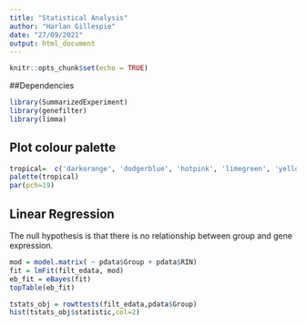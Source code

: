 ```yaml
---
title: "Statistical Analysis"
author: "Harlan Gillespie"
date: "27/09/2021"
output: html_document
---
```


```r
knitr::opts_chunk$set(echo = TRUE)
```

##Dependencies

```r
library(SummarizedExperiment)
library(genefilter)
library(limma)

```


## Plot colour palette

```r
tropical=  c('darkorange', 'dodgerblue', 'hotpink', 'limegreen', 'yellow')
palette(tropical)
par(pch=19)
```



## Linear Regression

The null hypothesis is that there is no relationship between group and gene expression.

```r
mod = model.matrix( ~ pdata$Group + pdata$RIN)
fit = lmFit(filt_edata, mod)
eb_fit = eBayes(fit)
topTable(eb_fit)
```






```r
tstats_obj = rowttests(filt_edata,pdata$Group)
hist(tstats_obj$statistic,col=2)

```












